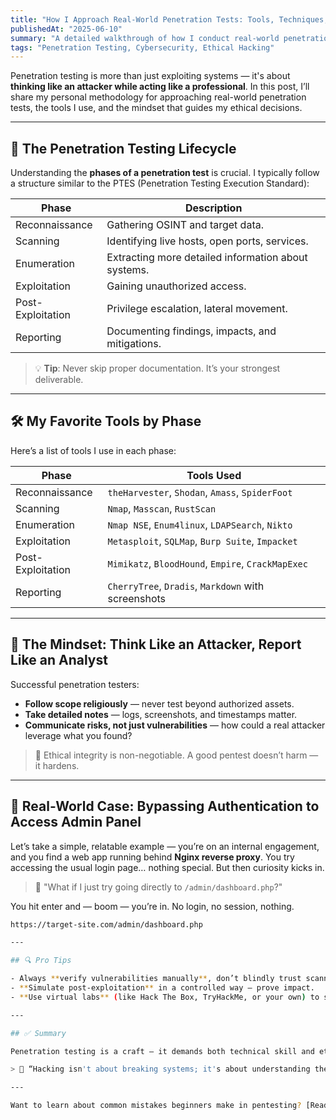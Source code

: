 ```yaml
---
title: "How I Approach Real-World Penetration Tests: Tools, Techniques, and Mindset"
publishedAt: "2025-06-10"
summary: "A detailed walkthrough of how I conduct real-world penetration tests — including tools, techniques, ethical mindset, and practical tips for professionals and students."
tags: "Penetration Testing, Cybersecurity, Ethical Hacking"
---
```


Penetration testing is more than just exploiting systems — it's about **thinking like an attacker while acting like a professional**. In this post, I’ll share my personal methodology for approaching real-world penetration tests, the tools I use, and the mindset that guides my ethical decisions.

---

## 🧭 The Penetration Testing Lifecycle

Understanding the **phases of a penetration test** is crucial. I typically follow a structure similar to the PTES (Penetration Testing Execution Standard):

| Phase            | Description |
|------------------|-------------|
| Reconnaissance   | Gathering OSINT and target data. |
| Scanning         | Identifying live hosts, open ports, services. |
| Enumeration      | Extracting more detailed information about systems. |
| Exploitation     | Gaining unauthorized access. |
| Post-Exploitation| Privilege escalation, lateral movement. |
| Reporting        | Documenting findings, impacts, and mitigations. |

> 💡 **Tip**: Never skip proper documentation. It’s your strongest deliverable.

---

## 🛠️ My Favorite Tools by Phase

Here’s a list of tools I use in each phase:

| Phase            | Tools Used |
|------------------|------------|
| Reconnaissance   | `theHarvester`, `Shodan`, `Amass`, `SpiderFoot` |
| Scanning         | `Nmap`, `Masscan`, `RustScan` |
| Enumeration      | `Nmap NSE`, `Enum4linux`, `LDAPSearch`, `Nikto` |
| Exploitation     | `Metasploit`, `SQLMap`, `Burp Suite`, `Impacket` |
| Post-Exploitation| `Mimikatz`, `BloodHound`, `Empire`, `CrackMapExec` |
| Reporting        | `CherryTree`, `Dradis`, `Markdown` with screenshots |

---

## 🧠 The Mindset: Think Like an Attacker, Report Like an Analyst

Successful penetration testers:
- **Follow scope religiously** — never test beyond authorized assets.
- **Take detailed notes** — logs, screenshots, and timestamps matter.
- **Communicate risks, not just vulnerabilities** — how could a real attacker leverage what you found?

> 📌 Ethical integrity is non-negotiable. A good pentest doesn’t harm — it hardens.

---

## 📝 Real-World Case: Bypassing Authentication to Access Admin Panel

Let’s take a simple, relatable example — you’re on an internal engagement, and you find a web app running behind **Nginx reverse proxy**. You try accessing the usual login page… nothing special. But then curiosity kicks in.

> 🤔 "What if I just try going directly to `/admin/dashboard.php`?"

You hit enter and — boom — you’re in. No login, no session, nothing.

```bash
https://target-site.com/admin/dashboard.php

---

## 🔍 Pro Tips

- Always **verify vulnerabilities manually**, don’t blindly trust scanners.
- **Simulate post-exploitation** in a controlled way — prove impact.
- **Use virtual labs** (like Hack The Box, TryHackMe, or your own) to stay sharp.

---

## ✅ Summary

Penetration testing is a craft — it demands both technical skill and ethical discipline. Following a clear methodology and documenting your work will separate you from the amateurs.

> 🔐 “Hacking isn't about breaking systems; it's about understanding them better than their creators.”

---

Want to learn about common mistakes beginners make in pentesting? [Read my next blog →](../top-10-penetration-testing-mistakes)
